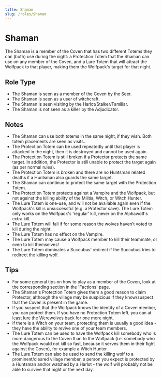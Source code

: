 ```yaml
---
title: Shaman
slug: /roles/Shaman
---
```


# Shaman

The Shaman is a member of the Coven that has two different Totems they can (both) use during the night: a Protection Totem that the Shaman can use on any member of the Coven, and a Lure Totem that will attract the Wolfpack to that player, making them the Wolfpack's target for that night.

## Role Type

- The Shaman is seen as a member of the Coven by the Seer.
- The Shaman is seen as a user of witchcraft.
- The Shaman is seen visiting by the Harlot/Stalker/Familiar.
- The Shaman is not seen as a killer by the Adjudicator.

## Notes

- The Shaman can use both totems in the same night, if they wish. Both totem placements are seen as visits.
- The Protection Totem can be used repeatedly until that player is attacked in the night, then it is destroyed and cannot be used again.
- The Protection Totem is still broken if a Protector protects the same target. In addition, the Protector is still unable to protect the target again (as per normal rules).
- The Protection Totem is broken and there are no Huntsman related deaths if a Huntsman also guards the same target.
- The Shaman can continue to protect the same target with the Protection Totem.
- The Protection Totem protects against a Vampire and the Wolfpack, but not against the killing ability of the Militia, Witch, or Witch Hunter.
- The Lure Totem is one-use, and will not be available again even if the Wolfpack's kill is unsuccessful (e.g. a Protector save). The Lure Totem only works on the Wolfpack's 'regular' kill, never on the Alphawolf's extra kill.
- The Lure Totem will fail if for some reason the wolves haven't voted to kill during the night.
- The Lure Totem has no effect on the Vampire.
- The Lure Totem may cause a Wolfpack member to kill their teammate, or even to kill themselves!
- The Lure Totem dominates a Succubus' redirect if the Succubus tries to redirect the killing wolf.

## Tips

- For some general tips on how to play as a member of the Coven, look at the corresponding section in the 'Factions' page.
- The Shaman's Protection Totem gives them a good reason to claim Protector, although the village may be suspicious if they know/suspect that the Coven is present in the game.
- If you suspect that the Wolfpack knows the identity of a Coven member, you can protect them. If you have no Protection Totem left, you can at least lure the Werewolves back for one more night.
- If there is a Witch on your team, protecting them is usually a good idea - they have the ability to revive one of your team members.
- The Lure Totem can be used to have the Wolfpack kill somebody who is more dangerous to the Coven than to the Wolfpack (i.e. somebody who the Wolfpack would not kill so fast, because it serves them in their fight against the Coven), for example a Witch Hunter.
- The Lure Totem can also be used to send the killing wolf to a prominent/cleared village member, a person you expect is protected by a Huntsman and/or watched by a Harlot - the wolf will probably not be able to survive that night or the next day.
